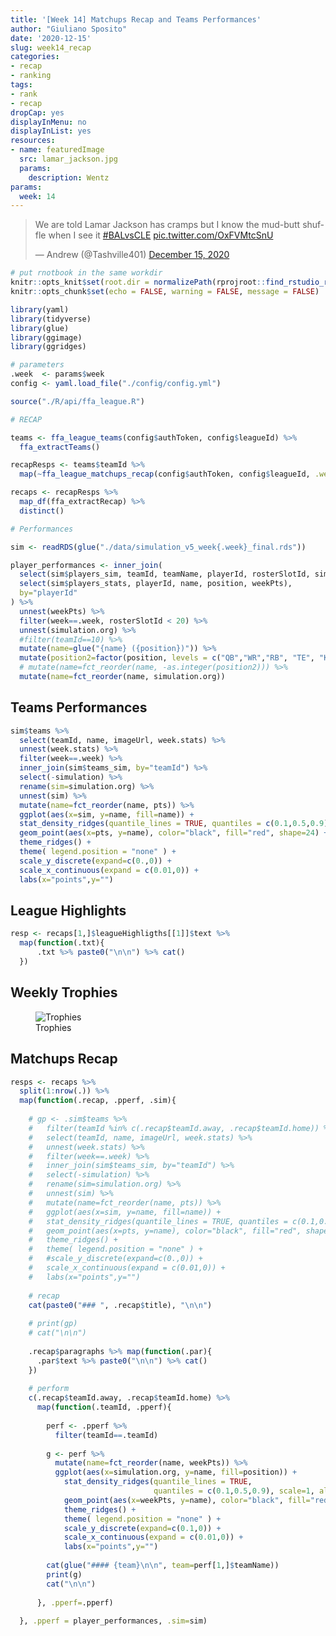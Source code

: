 ```yaml
---
title: '[Week 14] Matchups Recap and Teams Performances'
author: "Giuliano Sposito"
date: '2020-12-15'
slug: week14_recap
categories:
- recap
- ranking
tags:
- rank
- recap
dropCap: yes
displayInMenu: no
displayInList: yes
resources:
- name: featuredImage
  src: lamar_jackson.jpg
  params:
    description: Wentz
params:
  week: 14
---
```


<!--more-->

<blockquote class="twitter-tweet"><p lang="en" dir="ltr">We are told Lamar Jackson has cramps but I know the mud-butt shuffle when I see it <a href="https://twitter.com/hashtag/BALvsCLE?src=hash&amp;ref_src=twsrc%5Etfw">#BALvsCLE</a> <a href="https://t.co/OxFVMtcSnU">pic.twitter.com/OxFVMtcSnU</a></p>&mdash; Andrew (@Tashville401) <a href="https://twitter.com/Tashville401/status/1338695929768120320?ref_src=twsrc%5Etfw">December 15, 2020</a></blockquote> <script async src="https://platform.twitter.com/widgets.js" charset="utf-8"></script>

```r
# put rnotbook in the same workdir
knitr::opts_knit$set(root.dir = normalizePath(rprojroot::find_rstudio_root_file())) 
knitr::opts_chunk$set(echo = FALSE, warning = FALSE, message = FALSE)
```

```r

library(yaml)
library(tidyverse)
library(glue)
library(ggimage)
library(ggridges)

# parameters
.week  <- params$week
config <- yaml.load_file("./config/config.yml")

```


```r
source("./R/api/ffa_league.R")

# RECAP

teams <- ffa_league_teams(config$authToken, config$leagueId) %>% 
  ffa_extractTeams()

recapResps <- teams$teamId %>% 
  map(~ffa_league_matchups_recap(config$authToken, config$leagueId, .week=.week, .teamId = .x))

recaps <- recapResps %>% 
  map_df(ffa_extractRecap) %>% 
  distinct()

# Performances

sim <- readRDS(glue("./data/simulation_v5_week{.week}_final.rds"))

player_performances <- inner_join(
  select(sim$players_sim, teamId, teamName, playerId, rosterSlotId, simulation.org),
  select(sim$players_stats, playerId, name, position, weekPts),
  by="playerId"
) %>% 
  unnest(weekPts) %>% 
  filter(week==.week, rosterSlotId < 20) %>% 
  unnest(simulation.org) %>% 
  #filter(teamId==10) %>% 
  mutate(name=glue("{name} ({position})")) %>% 
  mutate(position2=factor(position, levels = c("QB","WR","RB", "TE", "K", "DEF"),ordered = T)) %>% 
  # mutate(name=fct_reorder(name, -as.integer(position2))) %>% 
  mutate(name=fct_reorder(name, simulation.org))


```
## Teams Performances

```r
sim$teams %>% 
  select(teamId, name, imageUrl, week.stats) %>% 
  unnest(week.stats) %>% 
  filter(week==.week) %>% 
  inner_join(sim$teams_sim, by="teamId") %>% 
  select(-simulation) %>% 
  rename(sim=simulation.org) %>%
  unnest(sim) %>% 
  mutate(name=fct_reorder(name, pts)) %>% 
  ggplot(aes(x=sim, y=name, fill=name)) +
  stat_density_ridges(quantile_lines = TRUE, quantiles = c(0.1,0.5,0.9), scale=1, alpha=.6) +
  geom_point(aes(x=pts, y=name), color="black", fill="red", shape=24) +
  theme_ridges() +
  theme( legend.position = "none" ) +
  scale_y_discrete(expand=c(0.,0)) +
  scale_x_continuous(expand = c(0.01,0)) +
  labs(x="points",y="")
```


## League Highlights

```r
resp <- recaps[1,]$leagueHighligths[[1]]$text %>%
  map(function(.txt){
      .txt %>% paste0("\n\n") %>% cat()
  })

```


## Weekly Trophies

![Trophies](/img/2020/trophies_week14.jpg)


## Matchups Recap

```r
resps <- recaps %>% 
  split(1:nrow(.)) %>% 
  map(function(.recap, .pperf, .sim){
    
    # gp <- .sim$teams %>% 
    #   filter(teamId %in% c(.recap$teamId.away, .recap$teamId.home)) %>% 
    #   select(teamId, name, imageUrl, week.stats) %>% 
    #   unnest(week.stats) %>% 
    #   filter(week==.week) %>% 
    #   inner_join(sim$teams_sim, by="teamId") %>% 
    #   select(-simulation) %>% 
    #   rename(sim=simulation.org) %>%
    #   unnest(sim) %>% 
    #   mutate(name=fct_reorder(name, pts)) %>% 
    #   ggplot(aes(x=sim, y=name, fill=name)) +
    #   stat_density_ridges(quantile_lines = TRUE, quantiles = c(0.1,0.5,0.9), scale=1, alpha=.6) +
    #   geom_point(aes(x=pts, y=name), color="black", fill="red", shape=24) +
    #   theme_ridges() +
    #   theme( legend.position = "none" ) +
    #   #scale_y_discrete(expand=c(0.,0)) +
    #   scale_x_continuous(expand = c(0.01,0)) +
    #   labs(x="points",y="")
    
    # recap
    cat(paste0("### ", .recap$title), "\n\n")
    
    # print(gp)
    # cat("\n\n")    
    
    .recap$paragraphs %>% map(function(.par){
      .par$text %>% paste0("\n\n") %>% cat()
    })
    
    # perform
    c(.recap$teamId.away, .recap$teamId.home) %>% 
      map(function(.teamId, .pperf){
        
        perf <- .pperf %>% 
          filter(teamId==.teamId)
        
        g <- perf %>% 
          mutate(name=fct_reorder(name, weekPts)) %>%
          ggplot(aes(x=simulation.org, y=name, fill=position)) +
            stat_density_ridges(quantile_lines = TRUE, 
                                quantiles = c(0.1,0.5,0.9), scale=1, alpha=.6) +
            geom_point(aes(x=weekPts, y=name), color="black", fill="red", shape=24) +
            theme_ridges() +
            theme( legend.position = "none" ) +
            scale_y_discrete(expand=c(0.1,0)) +
            scale_x_continuous(expand = c(0.01,0)) +
            labs(x="points",y="")
        
        cat(glue("#### {team}\n\n", team=perf[1,]$teamName))    
        print(g)
        cat("\n\n")
      
      }, .pperf=.pperf)
    
  }, .pperf = player_performances, .sim=sim)
```


